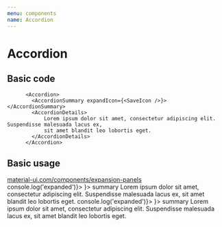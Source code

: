 ```yaml
---
menu: components
name: Accordion
---
```



# Accordion

<Props of={Accordion} />

## Basic code

```
      <Accordion>
        <AccordionSummary expandIcon={<SaveIcon />}></AccordionSummary>
        <AccordionDetails>
            Lorem ipsum dolor sit amet, consectetur adipiscing elit. Suspendisse malesuada lacus ex,
            sit amet blandit leo lobortis eget.
        </AccordionDetails>
      </Accordion>
```

## Basic usage

<Playground>
  <a href="https://material-ui.com/components/expansion-panels/#expansion-panels" target="_blank">material-ui.com/components/expansion-panels</a>
  <br/>
      <Accordion expanded={false} onChange={() => console.log('expanded')}>
        <AccordionSummary id="panel2bh-header" expandIcon={<SaveIcon />}> summary </AccordionSummary>
        <AccordionDetails>
            Lorem ipsum dolor sit amet, consectetur adipiscing elit. Suspendisse malesuada lacus ex,
            sit amet blandit leo lobortis eget.
        </AccordionDetails>
      </Accordion>
      <Accordion expanded={true} onChange={() => console.log('expanded')}>
        <AccordionSummary id="panel2bh-header" expandIcon={<SaveIcon />}> summary </AccordionSummary>
        <AccordionDetails>
            Lorem ipsum dolor sit amet, consectetur adipiscing elit. Suspendisse malesuada lacus ex,
            sit amet blandit leo lobortis eget.
        </AccordionDetails>
      </Accordion>
</Playground>
